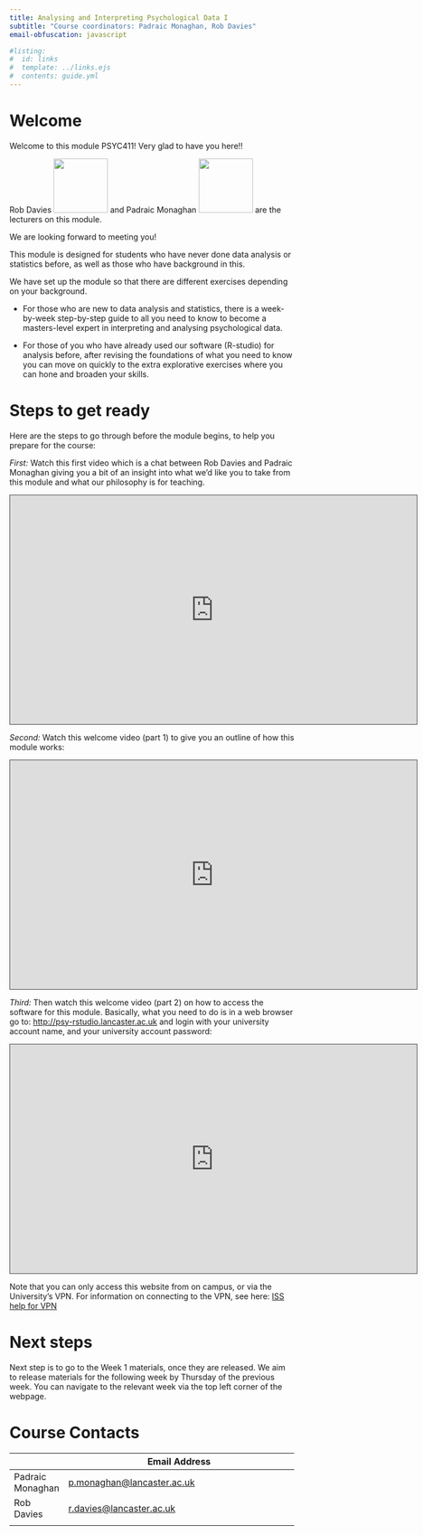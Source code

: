 ```yaml
---
title: Analysing and Interpreting Psychological Data I
subtitle: "Course coordinators: Padraic Monaghan, Rob Davies"
email-obfuscation: javascript

#listing:
#  id: links
#  template: ../links.ejs
#  contents: guide.yml
---
```


# Welcome

Welcome to this module PSYC411! Very glad to have you here!! 

Rob Davies ![](https://www.lancaster.ac.uk/images/people/3324.jpg){width="1in"} and Padraic Monaghan ![](https://www.lancaster.ac.uk/images/people/1290.jpg){width="1in"} are the lecturers on this module. 

We are looking forward to meeting you!


This module is designed for students who have never done data analysis or statistics before, as well as those who have background in this. 

We have set up the module so that there are different exercises depending on your background. 

* For those who are new to data analysis and statistics, there is a week-by-week step-by-step guide to all you need to know to become a masters-level expert in interpreting and analysing psychological data. 

* For those of you who have already used our software (R-studio) for analysis before, after revising the foundations of what you need to know you can move on quickly to the extra explorative exercises where you can hone and broaden your skills.

# Steps to get ready

Here are the steps to go through before the module begins, to help you prepare for the course:

*First:* Watch this first video which is a chat between Rob Davies and Padraic Monaghan giving you a bit of an insight into what we'd like you to take from this module and what our philosophy is for teaching.

```{=html}
<iframe src="https://lancaster.cloud.panopto.eu/Panopto/Pages/Embed.aspx?id=30972d92-8108-44db-b2c0-b1f5008f9566&autoplay=false&offerviewer=true&showtitle=true&showbrand=true&captions=false&interactivity=all" height="405" width="720" style="border: 1px solid #464646;" allowfullscreen allow="autoplay" aria-label="Panopto Embedded Video Player" aria-description="psyc411 2024 w0 p0" ></iframe>
```

*Second:* Watch this welcome video (part 1) to give you an outline of how this module works:

```{=html}
<iframe src="https://lancaster.cloud.panopto.eu/Panopto/Pages/Embed.aspx?id=35153553-493b-4ece-bd7d-b1f500a07cf6&autoplay=false&offerviewer=true&showtitle=true&showbrand=true&captions=false&interactivity=all" height="405" width="720" style="border: 1px solid #464646;" allowfullscreen allow="autoplay" aria-label="Panopto Embedded Video Player" aria-description="psyc411 2024 w0 p1" ></iframe>
```

*Third:* Then watch this welcome video (part 2) on how to access the software for this module. Basically, what you need to do is in a web browser go to: [http://psy-rstudio.lancaster.ac.uk](http://psy-rstudio.lancaster.ac.uk) and login with your university account name, and your university account password:

```{=html}
<iframe src="https://lancaster.cloud.panopto.eu/Panopto/Pages/Embed.aspx?id=c8b1818f-d436-42dc-b3e7-b090011a581d&autoplay=false&offerviewer=true&showtitle=true&showbrand=true&captions=false&interactivity=all" height="405" width="720" style="border: 1px solid #464646;" allowfullscreen allow="autoplay" aria-label="Panopto Embedded Video Player" aria-description="PSYC411 2024 w0 p2" ></iframe>
```

Note that you can only access this website from on campus, or via the University's VPN. For information on connecting to the VPN, see here: [ISS help for VPN](https://answers.lancaster.ac.uk/display/ISS/VPN+help)

# Next steps

Next step is to go to the Week 1 materials, once they are released. We aim to release materials for the following week by Thursday of the previous week. You can navigate to the relevant week via the top left corner of the webpage.

# Course Contacts

|             | Email Address                                                  |
|-------------|----------------------------------------------------------------|
| Padraic Monaghan | [p.monaghan\@lancaster.ac.uk](mailto:p.monaghan@lancaster.ac.uk) |
| Rob Davies  | [r.davies\@lancaster.ac.uk](mailto:r.davies@lancaster.ac.uk)     |
|             |                                                                |

